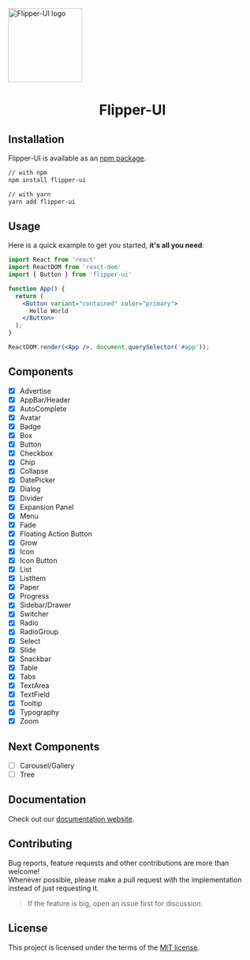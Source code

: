 
<Meta title='Introduction' />

<!-- Logo -->
<div style={{ display: 'flex', justifyContent: 'center', marginTop: '30px' }}>
  <img width="150" src={imageUrl} alt="Flipper-UI logo" />
  <h1 align="center" style={{ marginLeft: "4px"}}>Flipper-UI</h1>
</div>

## Installation

Flipper-UI is available as an [npm package](https://www.npmjs.com/package/flipper-ui).

```sh
// with npm
npm install flipper-ui

// with yarn
yarn add flipper-ui
```

## Usage

Here is a quick example to get you started, **it's all you need**:

```jsx
import React from 'react'
import ReactDOM from 'react-dom'
import { Button } from 'flipper-ui'

function App() {
  return (
    <Button variant="contained" color="primary">
      Hello World
    </Button>
  );
}

ReactDOM.render(<App />, document.querySelector('#app'));
```

## Components

- [x] Advertise
- [x] AppBar/Header
- [x] AutoComplete
- [x] Avatar
- [x] Badge
- [x] Box
- [x] Button
- [x] Checkbox
- [x] Chip
- [x] Collapse
- [x] DatePicker
- [x] Dialog
- [x] Divider
- [x] Expansion Panel
- [x] Menu
- [x] Fade
- [x] Floating Action Button
- [x] Grow
- [x] Icon
- [x] Icon Button
- [x] List
- [x] ListItem
- [x] Paper
- [x] Progress
- [x] Sidebar/Drawer
- [x] Switcher
- [x] Radio
- [x] RadioGroup
- [x] Select
- [x] Slide
- [x] Snackbar
- [x] Table
- [x] Tabs
- [x] TextArea
- [x] TextField
- [x] Tooltip
- [x] Typography
- [x] Zoom

## Next Components

- [ ] Carousel/Gallery
- [ ] Tree

## Documentation

Check out our [documentation website](https://nginformatica.github.io/flipper-ui/).

## Contributing

Bug reports, feature requests and other contributions are more than welcome! <br/>
Whenever possible, please make a pull request with the implementation instead of just requesting it.

> If the feature is big, open an issue first for discussion.


## License

This project is licensed under the terms of the
[MIT license](/LICENSE).